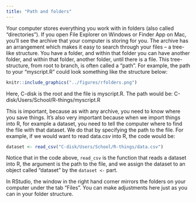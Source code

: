 ```yaml
---
title: "Path and folders"
---
```


Your computer stores everything you work with in folders (also called "directories"). If you open File Explorer on Windows or Finder App on Mac, you'll see the archive that your computer is storing for you. The archive has an arrangement which makes it easy to search through your files -- a tree-like structure. You have a folder, and within that folder you can have another folder, and within that folder, another folder, until there is a file. This tree-structure, from root to branch, is often called a "path". For example, the path to your "myscript.R" could look something like the structure below:

```r
knitr::include_graphics("../figures/rfolders.png")
```

Here, C-disk is the root and the file is myscript.R. The path would be: C-disk/Users/School/R-things/myscript.R

This is important, because as with any archive, you need to know where you save things. It's also very important because when we import things into R, for example a dataset, you need to tell the computer where to find the file with that dataset. We do that by specifying the path to the file. For example, if we would want to read data.csv into R, the code would be:

```r

dataset <- read_csv("C-disk/Users/School/R-things/data.csv")

```

Notice that in the code above, `read_csv` is the function that reads a dataset into R, the argument is the path to the file, and we assign the dataset to an object called "dataset" by the `dataset <-` part.

In RStudio, the window in the right hand corner mirrors the folders on your computer under the tab "Files". You can make adjustments here just as you can in your folder structure.
